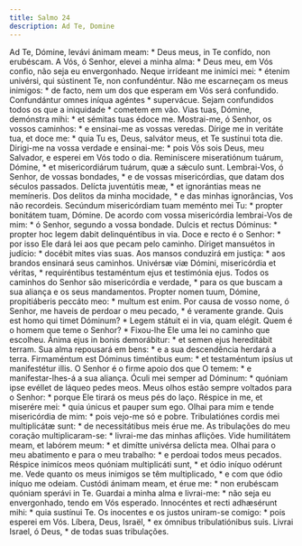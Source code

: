 ```yaml
---
title: Salmo 24
description: Ad Te, Domine
---
```


<div class="side-by-side not-content">
  <span>
    Ad Te, Dómine, levávi ánimam meam: * Deus meus, in Te confído, non
    erubéscam.
  </span>
  <span>
    A Vós, ó Senhor, elevei a minha alma: * Deus meu, em Vós confio, não seja eu
    envergonhado.
  </span>
  <span>
    Neque irrídeant me inimíci mei: * étenim univérsi, qui sústinent Te, non
    confundéntur.
  </span>
  <span>
    Não me escarneçam os meus inimigos: * de facto, nem um dos que esperam em
    Vós será confundido.
  </span>
  <span>Confundántur omnes iníqua agéntes * supervácue.</span>
  <span>Sejam confundidos todos os que a iniquidade * cometem em vão.</span>
  <span>Vias tuas, Dómine, demónstra mihi: * et sémitas tuas édoce me.</span>
  <span>
    Mostrai-me, ó Senhor, os vossos caminhos: * e ensinai-me as vossas veredas.
  </span>
  <span>
    Dírige me in veritáte tua, et doce me: * quia Tu es, Deus, salvátor meus, et
    Te sustínui tota die.
  </span>
  <span>
    Dirigi-me na vossa verdade e ensinai-me: * pois Vós sois Deus, meu Salvador,
    e esperei em Vós todo o dia.
  </span>
  <span>
    Reminíscere miseratiónum tuárum, Dómine, * et misericordiárum tuárum, quæ a
    sǽculo sunt.
  </span>
  <span>
    Lembrai-Vos, ó Senhor, de vossas bondades, * e de vossas misericórdias, que
    datam dos séculos passados.
  </span>
  <span>Delícta juventútis meæ, * et ignorántias meas ne memíneris.</span>
  <span>
    Dos delitos da minha mocidade, * e das minhas ignorâncias, Vos não
    recordeis.
  </span>
  <span>
    Secúndum misericórdiam tuam meménto mei Tu: * propter bonitátem tuam,
    Dómine.
  </span>
  <span>
    De acordo com vossa misericórdia lembrai-Vos de mim: * ó Senhor, segundo a
    vossa bondade.
  </span>
  <span>
    Dulcis et rectus Dóminus: * propter hoc legem dabit delinquéntibus in via.
  </span>
  <span>
    Doce e recto é o Senhor: * por isso Ele dará lei aos que pecam pelo caminho.
  </span>
  <span>Díriget mansuétos in judício: * docébit mites vias suas.</span>
  <span>
    Aos mansos conduzirá em justiça: * aos brandos ensinará seus caminhos.
  </span>
  <span>
    Univérsæ viæ Dómini, misericórdia et véritas, * requiréntibus testaméntum
    ejus et testimónia ejus.
  </span>
  <span>
    Todos os caminhos do Senhor são misericórdia e verdade, * para os que buscam
    a sua aliança e os seus mandamentos.
  </span>
  <span>
    Propter nomen tuum, Dómine, propitiáberis peccáto meo: * multum est enim.
  </span>
  <span>
    Por causa de vosso nome, ó Senhor, me haveis de perdoar o meu pecado, * é
    veramente grande.
  </span>
  <span>
    Quis est homo qui timet Dóminum? * Legem státuit ei in via, quam elégit.
  </span>
  <span>
    Quem é o homem que teme o Senhor? * Fixou-lhe Ele uma lei no caminho que
    escolheu.
  </span>
  <span>
    Ánima ejus in bonis demorábitur: * et semen ejus hereditábit terram.
  </span>
  <span>
    Sua alma repousará em bens: * e a sua descendência herdará a terra.
  </span>
  <span>
    Firmaméntum est Dóminus timéntibus eum: * et testaméntum ipsíus ut
    manifestétur illis.
  </span>
  <span>
    O Senhor é o firme apoio dos que O temem: * e manifestar-lhes-á a sua
    aliança.
  </span>
  <span>
    Óculi mei semper ad Dóminum: * quóniam ipse evéllet de láqueo pedes meos.
  </span>
  <span>
    Meus olhos estão sempre voltados para o Senhor: * porque Ele tirará os meus
    pés do laço.
  </span>
  <span>Réspice in me, et miserére mei: * quia únicus et pauper sum ego.</span>
  <span>
    Olhai para mim e tende misericórdia de mim: * pois vejo-me só e pobre.
  </span>
  <span>
    Tribulatiónes cordis mei multiplicátæ sunt: * de necessitátibus meis érue
    me.
  </span>
  <span>
    As tribulações do meu coração multiplicaram-se: * livrai-me das minhas
    aflições.
  </span>
  <span>
    Vide humilitátem meam, et labórem meum: * et dimítte univérsa delícta mea.
  </span>
  <span>
    Olhai para o meu abatimento e para o meu trabalho: * e perdoai todos meus
    pecados.
  </span>
  <span>
    Réspice inimícos meos quóniam multiplicáti sunt, * et ódio iníquo odérunt
    me.
  </span>
  <span>
    Vede quanto os meus inimigos se têm multiplicado, * e com que ódio iníquo me
    odeiam.
  </span>
  <span>
    Custódi ánimam meam, et érue me: * non erubéscam quóniam sperávi in Te.
  </span>
  <span>
    Guardai a minha alma e livrai-me: * não seja eu envergonhado, tendo em Vós
    esperado.
  </span>
  <span>Innocéntes et recti adhæsérunt mihi: * quia sustínui Te.</span>
  <span>Os inocentes e os justos uniram-se comigo: * pois esperei em Vós.</span>
  <span>Líbera, Deus, Israël, * ex ómnibus tribulatiónibus suis.</span>
  <span>Livrai Israel, ó Deus, * de todas suas tribulações.</span>
</div>
